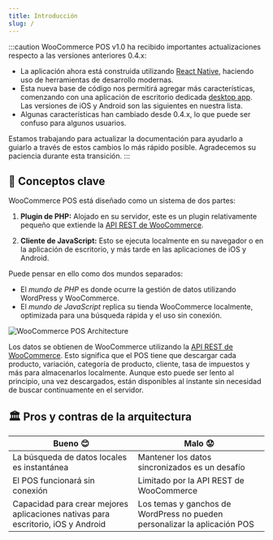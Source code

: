 ```yaml
---
title: Introducción
slug: /
---
```


:::caution
WooCommerce POS v1.0 ha recibido importantes actualizaciones respecto a las versiones anteriores 0.4.x:

- La aplicación ahora está construida utilizando [React Native](https://reactnative.dev/), haciendo uso de herramientas de desarrollo modernas.
- Esta nueva base de código nos permitirá agregar más características, comenzando con una aplicación de escritorio dedicada [desktop app](https://github.com/wcpos/electron/releases). Las versiones de iOS y Android son las siguientes en nuestra lista.
- Algunas características han cambiado desde 0.4.x, lo que puede ser confuso para algunos usuarios.

Estamos trabajando para actualizar la documentación para ayudarlo a guiarlo a través de estos cambios lo más rápido posible. Agradecemos su paciencia durante esta transición.
:::

## 🔑 Conceptos clave

WooCommerce POS está diseñado como un sistema de dos partes:

1. **Plugin de PHP:** Alojado en su servidor, este es un plugin relativamente pequeño que extiende la [API REST de WooCommerce](https://woocommerce.github.io/woocommerce-rest-api-docs/).

2. **Cliente de JavaScript:** Esto se ejecuta localmente en su navegador o en la aplicación de escritorio, y más tarde en las aplicaciones de iOS y Android.

Puede pensar en ello como dos mundos separados:

- El _mundo de PHP_ es donde ocurre la gestión de datos utilizando WordPress y WooCommerce.
- El _mundo de JavaScript_ replica su tienda WooCommerce localmente, optimizada para una búsqueda rápida y el uso sin conexión.

![WooCommerce POS Architecture](/img/php-js-worlds.png)

Los datos se obtienen de WooCommerce utilizando la [API REST de WooCommerce](https://woocommerce.github.io/woocommerce-rest-api-docs/). Esto significa que el POS tiene que descargar cada producto, variación, categoría de producto, cliente, tasa de impuestos y más para almacenarlos localmente. Aunque esto puede ser lento al principio, una vez descargados, están disponibles al instante sin necesidad de buscar continuamente en el servidor.

## 🏛️ Pros y contras de la arquitectura

| Bueno 😊                                                           | Malo 😟                                                    |
| ------------------------------------------------------------------ | ---------------------------------------------------------- |
| La búsqueda de datos locales es instantánea                         | Mantener los datos sincronizados es un desafío             |
| El POS funcionará sin conexión                                     | Limitado por la API REST de WooCommerce                    |
| Capacidad para crear mejores aplicaciones nativas para escritorio, iOS y Android | Los temas y ganchos de WordPress no pueden personalizar la aplicación POS |
